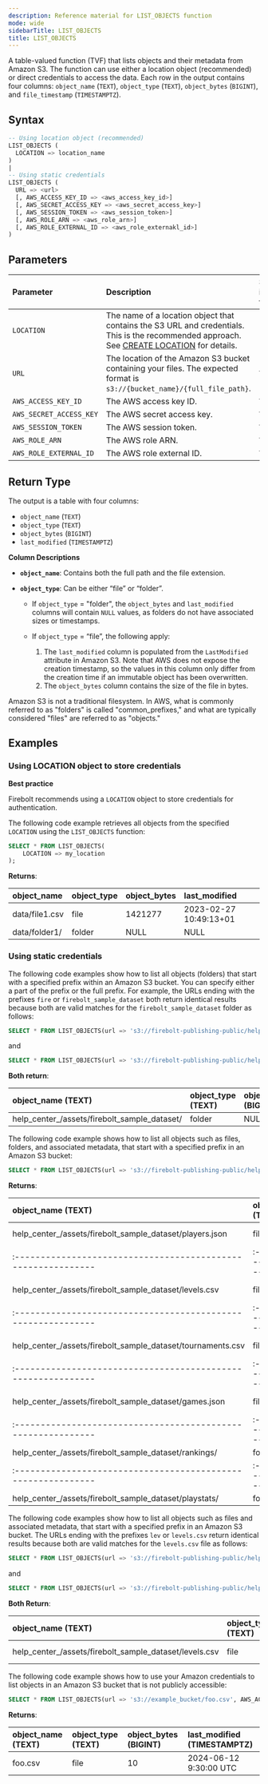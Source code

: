```yaml
---
description: Reference material for LIST_OBJECTS function
mode: wide
sidebarTitle: LIST_OBJECTS
title: LIST_OBJECTS
---
```



A table-valued function (TVF) that lists objects and their metadata from Amazon S3. The function can use either a location object (recommended) or direct credentials to access the data. Each row in the output contains four columns: `object_name` (`TEXT`), `object_type` (`TEXT`), `object_bytes` (`BIGINT`), and `file_timestamp` (`TIMESTAMPTZ`).

## Syntax

```sql
-- Using location object (recommended)
LIST_OBJECTS (
  LOCATION => location_name
)
|
-- Using static credentials
LIST_OBJECTS (
  URL => <url>
  [, AWS_ACCESS_KEY_ID => <aws_access_key_id>]
  [, AWS_SECRET_ACCESS_KEY => <aws_secret_access_key>]
  [, AWS_SESSION_TOKEN => <aws_session_token>]
  [, AWS_ROLE_ARN => <aws_role_arn>]
  [, AWS_ROLE_EXTERNAL_ID => <aws_role_externakl_id>]
)
```

## Parameters

| Parameter | Description | Supported input types |
|:----------|:------------|:---------------------|
| `LOCATION` | The name of a location object that contains the S3 URL and credentials. This is the recommended approach. See [CREATE LOCATION](/sql_reference/commands/data-definition/create-location) for details. | `IDENTIFIER` |
| `URL` | The location of the Amazon S3 bucket containing your files. The expected format is `s3://{bucket_name}/{full_file_path}`. | `TEXT` |
| `AWS_ACCESS_KEY_ID` | The AWS access key ID. | `TEXT` |
| `AWS_SECRET_ACCESS_KEY` | The AWS secret access key. | `TEXT` |
| `AWS_SESSION_TOKEN` | The AWS session token. | `TEXT` |
| `AWS_ROLE_ARN` | The AWS role ARN. | `TEXT` |
| `AWS_ROLE_EXTERNAL_ID` | The AWS role external ID. | `TEXT` |

## Return Type

The output is a table with four columns:

- `object_name` (`TEXT`)
- `object_type` (`TEXT`)
- `object_bytes` (`BIGINT`)
- `last_modified` (`TIMESTAMPTZ`)

**Column Descriptions**

- **`object_name`**: Contains both the full path and the file extension.
- **`object_type`**: Can be either “file” or “folder”.
  
  - If `object_type` = "folder", the `object_bytes` and `last_modified` columns will contain `NULL` values, as folders do not have associated sizes or timestamps.
  
  - If `object_type` = “file”, the following apply:
    1. The `last_modified` column is populated from the `LastModified` attribute in Amazon S3. Note that AWS does not expose the creation timestamp, so the values in this column only differ from the creation time if an immutable object has been overwritten.
    2. The `object_bytes` column contains the size of the file in bytes.

Amazon S3 is not a traditional filesystem.  In AWS, what is commonly referred to as "folders" is called "common_prefixes," and what are typically considered "files" are referred to as "objects."

## Examples

### Using LOCATION object to store credentials

**Best practice**

Firebolt recommends using a `LOCATION` object to store credentials for authentication.

The following code example retrieves all objects from the specified `LOCATION` using the `LIST_OBJECTS` function:

```sql
SELECT * FROM LIST_OBJECTS(
    LOCATION => my_location
);
```

**Returns**:

| object_name        | object_type | object_bytes | last_modified          |
|:-------------------|:------------|:-------------|:-----------------------|
| data/file1.csv     | file        | 1421277      | 2023-02-27 10:49:13+01 |
| data/folder1/      | folder      | NULL         | NULL                   |


### Using static credentials

The following code examples show how to list all objects (folders) that start with a specified prefix within an Amazon S3 bucket. You can specify either a part of the prefix or the full prefix. For example, the URLs ending with the prefixes `fire` or `firebolt_sample_dataset` both return identical results because both are valid matches for the `firebolt_sample_dataset` folder as follows:

```sql
SELECT * FROM LIST_OBJECTS(url => 's3://firebolt-publishing-public/help_center_assets/fire')
```

and

```sql
SELECT * FROM LIST_OBJECTS(url => 's3://firebolt-publishing-public/help_center_assets/firebolt_sample_dataset')
```


**Both return**:

| object_name (TEXT)                                          | object_type (TEXT) | object_bytes (BIGINT) |  last_modified (TIMESTAMPTZ) |
|:------------------------------------------------------------|:-------------------|:----------------------|:-----------------------------|
| help_center_/assets/firebolt_sample_dataset/                 | folder             | NULL                  | NULL                         |

The following code example shows how to list all objects such as files, folders, and associated metadata, that start with a specified prefix in an Amazon S3 bucket:

```sql
SELECT * FROM LIST_OBJECTS(url => 's3://firebolt-publishing-public/help_center_assets/firebolt_sample_dataset/')
```

**Returns**:

| object_name (TEXT)                                          | object_type (TEXT) | object_bytes (BIGINT) |  last_modified (TIMESTAMPTZ) |
|:------------------------------------------------------------|:-------------------|:----------------------|:-----------------------------|
| help_center_/assets/firebolt_sample_dataset/players.json     | file               | 1,421,277             | 2023-02-27 10:49:13+01       |
|:------------------------------------------------------------|:-------------------|:----------------------|:-----------------------------|
| help_center_/assets/firebolt_sample_dataset/levels.csv       | file               | 83,596                | 2023-02-27 11:06:52+01       |
|:------------------------------------------------------------|:-------------------|:----------------------|:-----------------------------|
| help_center_/assets/firebolt_sample_dataset/tournaments.csv  | file               | 83,351                | 2022-12-15 15:34:14+01       |
|:------------------------------------------------------------|:-------------------|:----------------------|:-----------------------------|
| help_center_/assets/firebolt_sample_dataset/games.json       | file               | 872                   | 2023-02-27 13:18:54+01       |
|:------------------------------------------------------------|:-------------------|:----------------------|:-----------------------------|
| help_center_/assets/firebolt_sample_dataset/rankings/        | folder             | NULL                  | NULL                         |
|:------------------------------------------------------------|:-------------------|:----------------------|:-----------------------------|
| help_center_/assets/firebolt_sample_dataset/playstats/       | folder             | NULL                  | NULL                         |

The following code examples show how to list all objects such as files and associated metadata, that start with a specified prefix in an Amazon S3 bucket. The URLs ending with the prefixes `lev` or `levels.csv` return identical results because both are valid matches for the `levels.csv` file as follows:

```sql
SELECT * FROM LIST_OBJECTS(url => 's3://firebolt-publishing-public/help_center_assets/firebolt_sample_dataset/lev')
```

and

```sql
SELECT * FROM LIST_OBJECTS(url => 's3://firebolt-publishing-public/help_center_assets/firebolt_sample_dataset/levels.csv')
```

**Both Return**:

| object_name (TEXT)                                          | object_type (TEXT) | object_bytes (BIGINT) |  last_modified (TIMESTAMPTZ) |
|:------------------------------------------------------------|:-------------------|:----------------------|:-----------------------------|
| help_center_/assets/firebolt_sample_dataset/levels.csv       | file               | 83,596                | 2023-02-27 11:06:52+01       |


The following code example shows how to use your Amazon credentials to list objects in an Amazon S3 bucket that is not publicly accessible:

```sql
SELECT * FROM LIST_OBJECTS(url => 's3://example_bucket/foo.csv', AWS_ACCESS_KEY_ID => 'my_key_id', AWS_SECRET_ACCESS_KEY => 'my_secret_key')
```

**Returns**:

| object_name (TEXT)                                          | object_type (TEXT) | object_bytes (BIGINT) |  last_modified (TIMESTAMPTZ) |
|:------------------------------------------------------------|:-------------------|:----------------------|:-----------------------------|
| foo.csv                                                     | file               | 10                    | 2024-06-12 9:30:00 UTC       |

